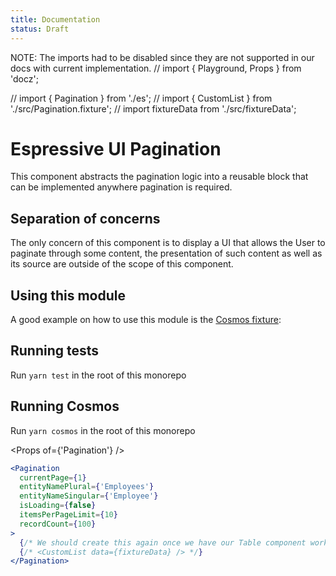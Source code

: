 ```yaml
---
title: Documentation
status: Draft
---
```


NOTE: The imports had to be disabled since they are not supported in our docs with current implementation.
// import { Playground, Props } from 'docz';

// import { Pagination } from './es';
// import { CustomList } from './src/Pagination.fixture';
// import fixtureData from './src/fixtureData';

# Espressive UI Pagination

This component abstracts the pagination logic into a reusable block that can be implemented anywhere pagination is required.

## Separation of concerns

The only concern of this component is to display a UI that allows the User to paginate through some content, the presentation of such content as well as its source are outside of the scope of this component.

## Using this module

A good example on how to use this module is the [Cosmos fixture](src/Pagination.fixture.js):

## Running tests

Run `yarn test` in the root of this monorepo

## Running Cosmos

Run `yarn cosmos` in the root of this monorepo

<Props of={'Pagination'} />

```jsx
<Pagination
  currentPage={1}
  entityNamePlural={'Employees'}
  entityNameSingular={'Employee'}
  isLoading={false}
  itemsPerPageLimit={10}
  recordCount={100}
>
  {/* We should create this again once we have our Table component working and we can use the globally available components from our custom MDX files */}
  {/* <CustomList data={fixtureData} /> */}
</Pagination>
```
